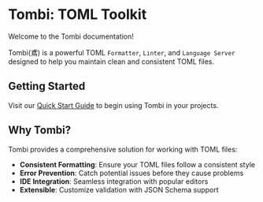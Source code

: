 # Tombi: TOML Toolkit

Welcome to the Tombi documentation!

Tombi(鳶) is a powerful TOML `Formatter`, `Linter`, and `Language Server`
designed to help you maintain clean and consistent TOML files.

## Getting Started

Visit our [Quick Start Guide](/docs/installation) to begin using Tombi in your projects.

## Why Tombi?

Tombi provides a comprehensive solution for working with TOML files:

- **Consistent Formatting**: Ensure your TOML files follow a consistent style
- **Error Prevention**: Catch potential issues before they cause problems
- **IDE Integration**: Seamless integration with popular editors
- **Extensible**: Customize validation with JSON Schema support
